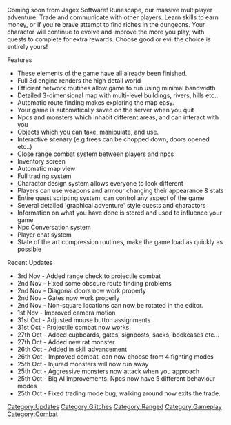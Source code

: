 {{Update|date = 10 November 2000}}

Coming soon from Jagex Software! Runescape, our massive multiplayer adventure. Trade and communicate with other players. Learn skills to earn money, or if you're brave attempt to find riches in the dungeons. Your charactor{{sic}} will continue to evolve and improve the more you play, with quests to complete for extra rewards. Choose good or evil the choice is entirely yours!

Features
* These elements of the game have all already been finished.
* Full 3d engine renders the high detail world
* Efficient network routines allow game to run using minimal bandwidth
* Detailed 3-dimensional map with multi-level buildings, rivers, hills etc..
* Automatic route finding makes exploring the map easy.
* Your game is automatically saved on the server when you quit
* Npcs and monsters which inhabit different areas, and can interact with you
* Objects which you can take, manipulate, and use.
* Interactive scenary{{sic}} (e.g trees can be chopped down, doors opened etc..)
* Close range combat system between players and npcs
* Inventory screen
* Automatic map view
* Full trading system
* Charactor{{sic}} design system allows everyone to look different
* Players can use weapons and armour changing their appearance & stats
* Entire quest scripting system, can control any aspect of the game
* Several detailed 'graphical adventure' style quests and charactors{{sic}}
* Information on what you have done is stored and used to influence your game
* Npc Conversation system
* Player chat system
* State of the art compression routines, make the game load as quickly as possible

Recent Updates
* 3rd Nov - Added range check to projectile combat
* 2nd Nov - Fixed some obscure route finding problems
* 2nd Nov - Diagonal doors now work properly
* 2nd Nov - Gates now work properly
* 2nd Nov - Non-square locations can now be rotated in the editor.
* 1st Nov - Improved camera motion
* 31st Oct - Adjusted mouse button assignments
* 31st Oct - Projectile combat now works.
* 27th Oct - Added cupboards, gates, signposts, sacks, bookcases etc...
* 27th Oct - Added new rat monster
* 26th Oct - Added in skill advancement
* 26th Oct - Improved combat, can now choose from 4 fighting modes
* 25th Oct - Injured monsters will now run away
* 25th Oct - Aggressive monsters now attack when you approach
* 25th Oct - Big AI improvements. Npcs now have 5 different behaviour modes
* 25th Oct - Fixed trading mode bug, walking around now exits the trade.
[[Category:Updates]]
[[Category:Glitches]]
[[Category:Ranged]]
[[Category:Gameplay]]
[[Category:Combat]]
